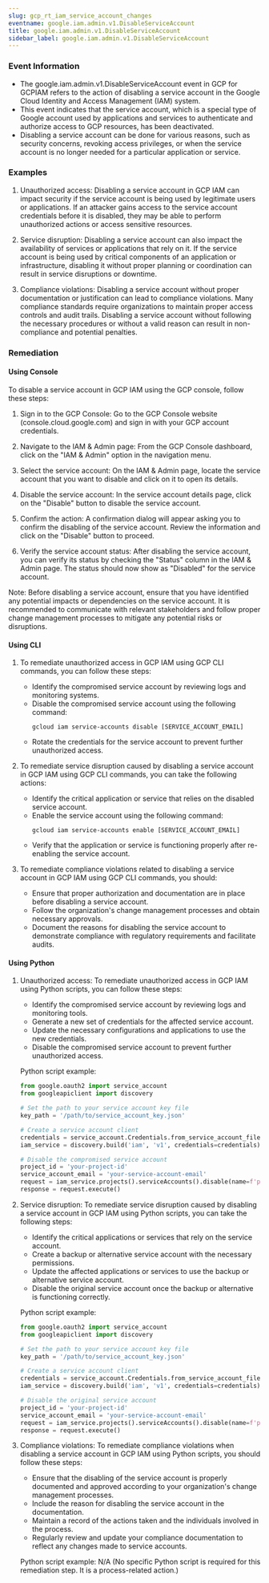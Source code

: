 ```yaml
--- 
slug: gcp_rt_iam_service_account_changes
eventname: google.iam.admin.v1.DisableServiceAccount
title: google.iam.admin.v1.DisableServiceAccount
sidebar_label: google.iam.admin.v1.DisableServiceAccount
---
```

                       
### Event Information

- The google.iam.admin.v1.DisableServiceAccount event in GCP for GCPIAM refers to the action of disabling a service account in the Google Cloud Identity and Access Management (IAM) system.
- This event indicates that the service account, which is a special type of Google account used by applications and services to authenticate and authorize access to GCP resources, has been deactivated.
- Disabling a service account can be done for various reasons, such as security concerns, revoking access privileges, or when the service account is no longer needed for a particular application or service.


### Examples

1. Unauthorized access: Disabling a service account in GCP IAM can impact security if the service account is being used by legitimate users or applications. If an attacker gains access to the service account credentials before it is disabled, they may be able to perform unauthorized actions or access sensitive resources.

2. Service disruption: Disabling a service account can also impact the availability of services or applications that rely on it. If the service account is being used by critical components of an application or infrastructure, disabling it without proper planning or coordination can result in service disruptions or downtime.

3. Compliance violations: Disabling a service account without proper documentation or justification can lead to compliance violations. Many compliance standards require organizations to maintain proper access controls and audit trails. Disabling a service account without following the necessary procedures or without a valid reason can result in non-compliance and potential penalties.

### Remediation

#### Using Console

To disable a service account in GCP IAM using the GCP console, follow these steps:

1. Sign in to the GCP Console: Go to the GCP Console website (console.cloud.google.com) and sign in with your GCP account credentials.

2. Navigate to the IAM & Admin page: From the GCP Console dashboard, click on the "IAM & Admin" option in the navigation menu.

3. Select the service account: On the IAM & Admin page, locate the service account that you want to disable and click on it to open its details.

4. Disable the service account: In the service account details page, click on the "Disable" button to disable the service account.

5. Confirm the action: A confirmation dialog will appear asking you to confirm the disabling of the service account. Review the information and click on the "Disable" button to proceed.

6. Verify the service account status: After disabling the service account, you can verify its status by checking the "Status" column in the IAM & Admin page. The status should now show as "Disabled" for the service account.

Note: Before disabling a service account, ensure that you have identified any potential impacts or dependencies on the service account. It is recommended to communicate with relevant stakeholders and follow proper change management processes to mitigate any potential risks or disruptions.

#### Using CLI

1. To remediate unauthorized access in GCP IAM using GCP CLI commands, you can follow these steps:
   - Identify the compromised service account by reviewing logs and monitoring systems.
   - Disable the compromised service account using the following command:
     ```
     gcloud iam service-accounts disable [SERVICE_ACCOUNT_EMAIL]
     ```
   - Rotate the credentials for the service account to prevent further unauthorized access.

2. To remediate service disruption caused by disabling a service account in GCP IAM using GCP CLI commands, you can take the following actions:
   - Identify the critical application or service that relies on the disabled service account.
   - Enable the service account using the following command:
     ```
     gcloud iam service-accounts enable [SERVICE_ACCOUNT_EMAIL]
     ```
   - Verify that the application or service is functioning properly after re-enabling the service account.

3. To remediate compliance violations related to disabling a service account in GCP IAM using GCP CLI commands, you should:
   - Ensure that proper authorization and documentation are in place before disabling a service account.
   - Follow the organization's change management processes and obtain necessary approvals.
   - Document the reasons for disabling the service account to demonstrate compliance with regulatory requirements and facilitate audits.

#### Using Python

1. Unauthorized access: To remediate unauthorized access in GCP IAM using Python scripts, you can follow these steps:
   - Identify the compromised service account by reviewing logs and monitoring tools.
   - Generate a new set of credentials for the affected service account.
   - Update the necessary configurations and applications to use the new credentials.
   - Disable the compromised service account to prevent further unauthorized access.

   Python script example:
   ```python
   from google.oauth2 import service_account
   from googleapiclient import discovery

   # Set the path to your service account key file
   key_path = '/path/to/service_account_key.json'

   # Create a service account client
   credentials = service_account.Credentials.from_service_account_file(key_path)
   iam_service = discovery.build('iam', 'v1', credentials=credentials)

   # Disable the compromised service account
   project_id = 'your-project-id'
   service_account_email = 'your-service-account-email'
   request = iam_service.projects().serviceAccounts().disable(name=f'projects/{project_id}/serviceAccounts/{service_account_email}')
   response = request.execute()
   ```

2. Service disruption: To remediate service disruption caused by disabling a service account in GCP IAM using Python scripts, you can take the following steps:
   - Identify the critical applications or services that rely on the service account.
   - Create a backup or alternative service account with the necessary permissions.
   - Update the affected applications or services to use the backup or alternative service account.
   - Disable the original service account once the backup or alternative is functioning correctly.

   Python script example:
   ```python
   from google.oauth2 import service_account
   from googleapiclient import discovery

   # Set the path to your service account key file
   key_path = '/path/to/service_account_key.json'

   # Create a service account client
   credentials = service_account.Credentials.from_service_account_file(key_path)
   iam_service = discovery.build('iam', 'v1', credentials=credentials)

   # Disable the original service account
   project_id = 'your-project-id'
   service_account_email = 'your-service-account-email'
   request = iam_service.projects().serviceAccounts().disable(name=f'projects/{project_id}/serviceAccounts/{service_account_email}')
   response = request.execute()
   ```

3. Compliance violations: To remediate compliance violations when disabling a service account in GCP IAM using Python scripts, you should follow these steps:
   - Ensure that the disabling of the service account is properly documented and approved according to your organization's change management processes.
   - Include the reason for disabling the service account in the documentation.
   - Maintain a record of the actions taken and the individuals involved in the process.
   - Regularly review and update your compliance documentation to reflect any changes made to service accounts.

   Python script example:
   N/A (No specific Python script is required for this remediation step. It is a process-related action.)


 